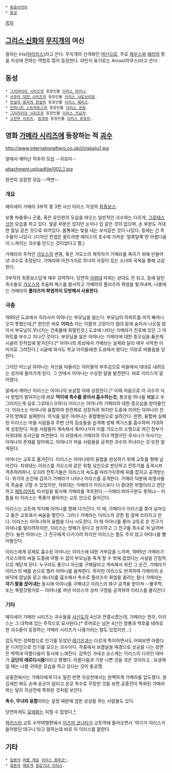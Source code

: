  * [[동음이의어]]
 * [[동성]]

[[목차]]
== [[그리스 신화]]의 [[무지개]]의 여신 ==
철자는 Iris([[아이리스]])라고 쓴다. 무지개의 신격화인 [[여신]]으로, 주로 [[제우스]]와 [[헤라]]의 뜻을 지상에 전하는 역할로 많이 등장한다. 라틴식 표기로는 Arcus(아쿠스)라고 쓴다.
== 동성 ==
 * [[그리자이아 시리즈]]의 등장인물 [[이리스 마키나]].
 * [[사쿠라 대전 시리즈]]의 등장인물 [[이리스 샤토브리앙]].
 * [[전설의 용자의 전설]]의 등장인물 [[이리스 에리스]].
 * [[인피니트 스트라토스]]의 등장인물 [[이리스 코링]].
 * [[그리자이아 시리즈]]의 등장인물 [[이리스 키요카]].
 * [[고전부 시리즈]], [[빙과]]의 등장인물 [[이리스 후유미]].

== 영화 [[가메라 시리즈]]에 등장하는 적 [[괴수]] ==
http://www.internationalhero.co.uk/i/iriskaiju1.jpg

알에서 깨어난 직후의 모습 --귀요미--

attachment:uploadfile/002_1.jpg

완전히 성장한 모습 --역변--
=== 개요 ===
헤이세이 가메라 3부작 중 3편 사신 이리스 각성의 [[최종보스]].

보통 파충류나 곤충, 혹은 유인원의 모습을 따오는 일반적인 괴수와는 다르게, [[그로테스크]]한 모습을 하고 있다. 얼굴 부분은 있지만 눈이나 입 같은 것이 없으며, 손 부분도 거대한 칼날 같은 것으로 되어있다. 몸통에는 빛을 내는 보석같은 것이 나있다. 등에는 긴 촉수들이 나있다.
(디자인 컨셉은 울트라맨 에이스의 초수에 가까운 '알록달록'한 아름다움이 느껴지는 괴수를 만드는 것이었다고 함.)

가메라의 주적인 [[갸오스]]의 변종, 혹은 갸오스의 제작자가 가메라를 죽이기 위해 만들어낸 괴수로 추정된다. 가메라와 마찬가지로 무녀의 자질이 있는 소녀와 곡옥을 통해 교감한다. 

3부작의 최종보스답게 매우 강력하다. 당연히 [[자위대]] 따위는 상대도 안 되고, 등에 달린 촉수들로 [[갸오스]]의 초음파 메스를 발사하고 가메라의 플라즈마 화염을 튕겨내며, 나중에는 가메라의 '''플라즈마 화염까지 모방해서 사용한다.''' 

=== 극중 ===
1995년 도쿄에서 히라사카 아야나는 부모님을 잃는다. 부모님이 아파트를 아직 빠져나오지 못했는데,[* 원인은 바로 '''이리스''' 라는 이름의 고양이가 침대 밑에 숨어서 나오질 않아서 부모님이 무너지는 건축물에 휘말린것.] 도쿄에 나타난 가메라가 진로에 있던 그 아파트를 부수고 지나간 것이다. 부모님을 잃은 아야나는 가메라에 대한 증오심을 품은채 시골의 친척집에 맡겨진다.[* 아야나의 회상에서 가메라는 실제와 달리 매우 사악한 이미지로 그려진다.] 시골에 와서도 학교 아이들에겐 도쿄에서 왔다는 이유로 따돌림을 당한다.

그러던 어느날 아야나는 자신을 따돌리는 아이들의 부추김으로 마을에서 대대로 내려오는 성지에 들어가게 된다. 그 안에서 아야나는 수상한 알을 발견한다. 바로 이리스의 알이였다.

알에서 깨어난 이리스는 아야나의 보살핌 아래 성장한다.[* 이때 처음으로 이 괴수의 식사 방법이 밝혀지는데 바로 '''먹이에 촉수를 꽂아서 흡수하는것,''' 통조림 하나를 꿰뚫고 우그러지는게 실로 그로테스크하다] 이리스는 아야나의 가메라의 대한 증오심을 받아들인다. 이리스는 아야나와 융합하여 완전체로 성장하려 하지만 도중에 끼어든 아야나의 친구의 방해로 실패한다. 의식을 잃은 아야나는 종합병원으로 실려간다. 한편, 융합에 실패한 이리스는 마을 사람들과 주변 산의 짐승들을 습격해 생체 액기스를 흡수하며 거대하게 성장한다. 마을 사람들이 계속해서 죽어나가자 이를 갸오스의 소행으로 여긴 정부가 자위대와 조사단을 파견한다. 이 과정에서 가메라의 무녀 역할이던 쿠사나기 아사기는 아야나의 존재를 알아채고, 아야나가 마을 사람들을 공격한 괴수의 무녀라는 것 또한 알게된다.

아야나는 교토로 옮겨진다. 이리스는 아야나와의 융합을 완성하기 위해 교토를 향해 날아간다. 자위대는 이리스를 갸오스와 같은 위협 요인으로 판단하고 전투기를 출격시켜 격추하려하나, 오히려 전투기들은 이리스의 속도를 따라가지못해 뒤를 잡히고 공격받는다. 위기의 순간에 갑자기 가메라가 나타나 이리스를 공격한다. 가메라 덕분에 비행사들의 목숨을 구할 수 있었지만, 자위대는 가메라가 이리스보다 더 중대한 위협이라고 판단하고 [[패트리어트]] 미사일을 발사해 가메라를 격추한다.--가메라:피아구분도 못하냐-- 이 틈을 타 이리스는 폭풍이 몰아치는 교토 안으로 들어간다.

이리스는 교토에 착지해 아야나를 향해 다가간다. 이 때, 가메라가 이리스를 쫒아 날아오고 둘은 교토에서 싸움을 벌인다. 그러나 가메라는 이리스의 강한 힘 앞에 쓰러지고 만다. 이리스는 아야나와의 융합을 다시 시도한다. 이 때 아야나를 쫒아 교토로 온 친구가 아야나를 말리려하지만, 이리스는 방해가 된다고 생각하고 그 친구를 촉수로 쳐 날려버린다. 놀란 아야나는 그 친구에게 다가가려 하지만 이리스는 틈도 주지 않고 아야나를 빨아들인다.

이리스에게 강제로 흡수된 아야나는 이리스에 대한 거부감을 느끼며, 1995년 가메라가 갸오스와의 싸움 도중에 어쩔 수 없이 부모님을 죽게 할 수 밖에 없었다는 사실을 간접적으로 깨닫게 된다. 누구라도 좋으니 자신을 구해달라고 계속해서 외친 그 순간, 가메라가 이리스의 배를 손으로 찔러 아야나를 움켜쥔다. 하지만 이리스도 반격하여 가메라의 손바닥에 칼날을 꽂고 에너지를 흡수해서 촉수로 플라즈마 화염을 쏠려는 찰나 가메라는 '''자기 팔을 끉어내는''' 동시에 아야나를 구해내고 이리스의 화구 공격을 받아쳐 --불주먹, 또는 폭렬갓핑거로-- 아야나를 꺼낸 이리스의 상처 구멍을 공격하여 이리스를 물리친다.

=== 기타 ===
헤이세이 가메라 시리즈는 괴수들을 [[사신도]]의 4신과 연결시켰는데, 가메라는 현무, 이리스는 그 대척에 있는 주작으로 묘사된다.[* 루머로는 남은 4신인 청룡과 백호를 테마로 한 괴수들이 등장하는 가메라 시리즈가 나올거라는 말도 있었지만...]

압도적인 강력함으로 인기를 모았던 [[레기온]]과는 다르게 특이하면서도 어찌보면 아름다운 디자인으로 인기를 모으는 괴수이다. 작중에서 보름달을 배경으로 상공을 나는 장면은 박력과 아름다움이 동시에 느껴진다. 감독인 가네코 슈스케는 이리스의 디자인 테마가 '''금단의 에로티시즘'''이라고 평했다. 아름다움과 기분 나쁜 것을 섞은 것이라고...유생체일 때는 나름 귀여운 모습을 하고 있다는 것이 충공깽.

공중전에서는 가메라에게 다소 밀린 반면 지상전에서는 완벽하게 가메라를 압도했다. 생김새만 봐도 손에 송곳이 달리고 온갖 촉수로 무장한 것을 보면 공중전이 특화된 가메라와는 달리 지상전에 특화된 것처럼 보인다. 

'''촉수, 무녀와 융합'''이라는 설정 때문에 엄한 상상을 하는 사람들도 있다.

당연하게도 [[모에화]]는 피할 수 없었다.[http://www.pixiv.net/member_illust.php?mode=medium&illust_id=1964920 *]

[[럭키스타]] 교토 수학여행편에서 [[이즈미 코나타]]가 교토역에 들어오면서 '여기가 이리스가 들어왔던 데구나'라고 말하는데 바로 이 이리스를 말한다.

== 기타 ==
 * [[일본]]의 [[퍼즐 게임]] [[이리스 증후군!]].
 * [[일본]]의 [[에로게]] [[장갑기녀 이리스]].
